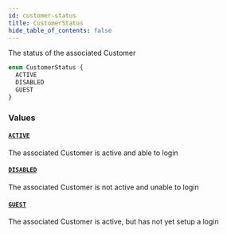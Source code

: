 ```yaml
---
id: customer-status
title: CustomerStatus
hide_table_of_contents: false
---
```



The status of the associated Customer

```graphql
enum CustomerStatus {
  ACTIVE
  DISABLED
  GUEST
}
```


### Values

#### [`ACTIVE`](#)

The associated Customer is active and able to login


#### [`DISABLED`](#)

The associated Customer is not active and unable to login


#### [`GUEST`](#)

The associated Customer is active, but has not yet setup a login




